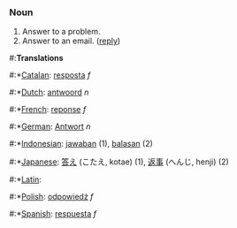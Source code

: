 === Noun ===

# Answer to a problem.
# Answer to an email. ([[reply]])

#:'''Translations'''
#:*[[Catalan]]: [[resposta]] ''f''
#:*[[Dutch]]: [[antwoord]] ''n''
#:*[[French]]: [[reponse]] ''f''
#:*[[German]]: [[Antwort]] ''n''
#:*[[Indonesian]]: [[jawab]]an (1), [[balas]]an (2)
#:*[[Japanese]]: [[答え]] (こたえ, kotae) (1), [[返事]] (へんじ, henji) (2)
#:*[[Latin]]: [[]]
#:*[[Polish]]: [[odpowiedź]] ''f''
#:*[[Spanish]]: [[respuesta]] ''f''